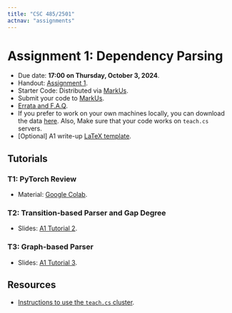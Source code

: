 ```yaml
---
title: "CSC 485/2501"
actnav: "assignments"
---
```


# Assignment 1: Dependency Parsing

- Due date: **17:00 on Thursday, October 3, 2024**.
- Handout: [Assignment 1](/teaching/csc485-f24/a1.pdf).
- Starter Code: Distributed via [MarkUs](https://markus.teach.cs.toronto.edu/markus/courses/21/assignments/30).
- Submit your code to [MarkUs](https://markus.teach.cs.toronto.edu/markus/courses/21/assignments/30).
- [Errata and F.A.Q](https://piazza.com/class/lyd9xmcoghi3as/post/11).
- If you prefer to work on your own machines locally, you can download the data [here](/teaching/csc485-f24/a1_data.zip). Also, Make sure that your code works on `teach.cs` servers.
- [Optional] A1 write-up [LaTeX template](https://www.overleaf.com/read/bmbnfhvwsbng#fe3a63).

## Tutorials

### T1: PyTorch Review
- Material: [Google Colab](https://colab.research.google.com/drive/1EgFGn-oNuW-sM_qltLHB9tAz0Fv5IgpK?usp=sharing).

### T2: Transition-based Parser and Gap Degree
- Slides: [A1 Tutorial 2](/teaching/csc485-f24/a1_tut2.pdf).

### T3: Graph-based Parser
- Slides: [A1 Tutorial 3](/teaching/csc485-f24/a1_tut3.pdf).


## Resources

- [Instructions to use the `teach.cs` cluster](/teaching/csc485-f24/cluster).
